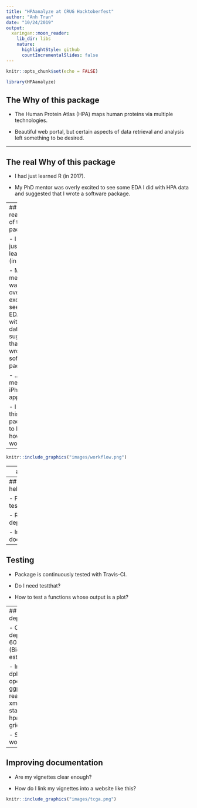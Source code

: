 ```yaml
---
title: "HPAanalyze at CRUG Hacktoberfest"
author: "Anh Tran"
date: "10/24/2019"
output: 
  xaringan::moon_reader:
    lib_dir: libs
    nature:
      highlightStyle: github
      countIncrementalSlides: false
---
```


```r
knitr::opts_chunk$set(echo = FALSE)

library(HPAanalyze)
```

## The Why of this package

- The Human Protein Atlas (HPA) maps human proteins via multiple technologies.

- Beautiful web portal, but certain aspects of data retrieval and analysis left something to be desired.

---

## The real Why of this package

- I had just learned R (in 2017).

- My PhD mentor was overly excited to see some EDA I did with HPA data and suggested that I wrote a software package.

---
## The real Why of this package

- I had just learned R (in 2017).

- My PhD mentor was overly excited to see some EDA I did with HPA data and suggested that I wrote a software package.

- ... she meant an iPhone app.

- I wrote this package to learn how R worked.

---

```r
knitr::include_graphics("images/workflow.png")
```

---
## Details

Almost everything is documented in vignettes

```r
browseVignettes("HPAanalyze")
```

https://doi.org/doi:10.18129/B9.bioc.HPAanalyze

---
## I need some help

- Package testing.

- Reducing dependencies.

- Improving documentation.

---
## Testing

- Package is continuously tested with Travis-CI.

- Do I need testthat?

- How to test a functions whose output is a plot?

---
## Reducing dependencies

- Currently dependent on 60 packages (Bioconductor estimate).

- Imports: dplyr, openxlsx, ggplot2, readr, tibble, xml2, tidyr, stats, utils, hpar, gridExtra

- Should I be worried?

---
## Improving documentation

- Are my vignettes clear enough?

- How do I link my vignettes into a website like this?

```r
knitr::include_graphics("images/tcga.png")
```
